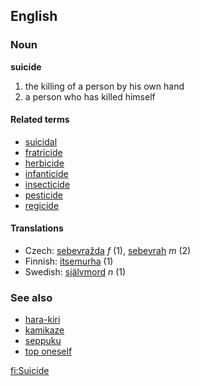 ==English==
{{etystub}}
===Noun===
'''suicide'''

# the killing of a person by his own hand
# a person who has killed himself

====Related terms====
*[[suicidal]]
*[[fratricide]]
*[[herbicide]]
*[[infanticide]]
*[[insecticide]]
*[[pesticide]]
*[[regicide]]

====Translations====
*Czech: [[sebevražda]] ''f'' (1), [[sebevrah]] ''m'' (2)
*Finnish: [[itsemurha]] (1)
*Swedish: [[självmord]] ''n'' (1)

===See also===
*[[hara-kiri]]
*[[kamikaze]]
*[[seppuku]]
*[[top oneself]]

[[fi:Suicide]]